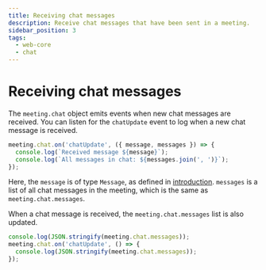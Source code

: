 ```yaml
---
title: Receiving chat messages
description: Receive chat messages that have been sent in a meeting.
sidebar_position: 3
tags:
  - web-core
  - chat
---
```


# Receiving chat messages

The `meeting.chat` object emits events when new chat messages are received. You
can listen for the `chatUpdate` event to log when a new chat message is
received.

```ts
meeting.chat.on('chatUpdate', ({ message, messages }) => {
  console.log(`Received message ${message}`);
  console.log(`All messages in chat: ${messages.join(', ')}`);
});
```

Here, the `message` is of type `Message`, as defined in
[introduction](./introduction). `messages` is a list of all chat messages in the
meeting, which is the same as `meeting.chat.messages`.

When a chat message is received, the `meeting.chat.messages` list is also
updated.

```ts
console.log(JSON.stringify(meeting.chat.messages));
meeting.chat.on('chatUpdate', () => {
  console.log(JSON.stringify(meeting.chat.messages));
});
```

<head>
  <title>Web Core Receiving chat messages</title>
</head>
